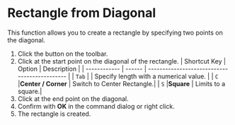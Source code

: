 
# Rectangle from Diagonal

This function allows you to create a rectangle by specifying two points on the diagonal.

<KinouGaiyou shortcut='' command='Corner Rectangle' button='Toolbar' />

1. Click the button on the toolbar.
2. Click at the start point on the diagonal of the rectangle.
   | Shortcut Key | Option | Description                                   |
   | ------------ | ------ | --------------------------------------------- |
   | `Tab`        |        | Specify length with a numerical value. |
   | `C`          |**Center / Corner** | Switch to Center Rectangle.|
   | `S`          |**Square** | Limits to a square.|
3. Click at the end point on the diagonal.
4. Confirm with **OK** in the command dialog or right click.
5. The rectangle is created.
